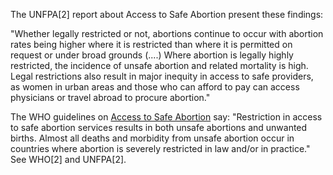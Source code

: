 
The UNFPA[2] report about Access to Safe Abortion present these findings:

"Whether legally restricted or not, abortions continue to occur with abortion rates being higher where it is restricted than where it is permitted on request or under broad grounds (....) Where abortion is legally highly restricted, the incidence of unsafe abortion and related mortality is high. Legal restrictions also result in major inequity in access to safe providers, as women in urban areas and those who can afford to pay can access physicians or travel abroad to procure abortion."

The WHO guidelines on [Access to Safe Abortion](http://www.gapm.io/xabor) say: "Restriction in access to safe abortion services results in both unsafe abortions and unwanted births. Almost all deaths and morbidity from unsafe abortion occur in countries where abortion is severely restricted in law and/or in practice." See WHO[2] and UNFPA[2].
